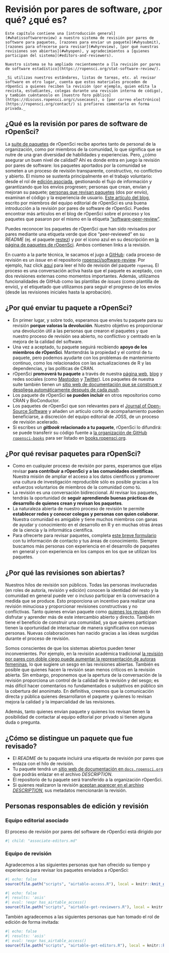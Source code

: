 # Revisión por pares de software, ¿por qué? ¿qué es?  {#softwarereviewintro}

```block
Este capítulo contiene una [introducción general](#whatissoftwarereview) a nuestro sistema de revisión por pares de software para paquetes, [razones para enviar un paquete](#whysubmit), [razones para ofrecerse para revisar](#whyreview), [por qué nuestras revisiones son abiertas](#whyopen), y agradecimientos a [quienes participan del sistema](#editors-and-reviewers).

Nuestro sistema se ha ampliado recientemente a [la revisión por pares de software estadístico](https://ropensci.org/stat-software-review/).

_Si utilizas nuestros estándares, listas de tareas, etc. al revisar software en otro lugar, cuenta que estos materiales proceden de rOpenSci a quienes reciben la revisión (por ejemplo, quien edita la revista, estudiantes, colegas durante una revisión interna de código), y también cuéntanoslo en [nuestro foro público](https://discuss.ropensci.org/c/usecases), o [por correo electrónico](https://ropensci.org/contact/) si prefieres comentarlo en forma privada._ 
```

## ¿Qué es la revisión por pares de software de rOpenSci?  {#whatissoftwarereview}

La [suite de paquetes](https://ropensci.org/packages/) de rOpenSci recibe aportes tanto de personal de la organización, como por miembros de la comunidad, lo que significa que se nutre de una gran diversidad de habilidades y experiencias.
Pero, ¿cómo asegurar un buen nivel de calidad?
Ahí es donde entra en juego la revisión por pares de software: los paquetes aportados por la comunidad se someten a un proceso de revisión transparente, constructivo, no conflictivo y abierto.
El mismo se sustenta principalmente en el trabajo voluntario: desde el rol de [edición asociada](#associateditors), gestionando el flujo de información y garantizando que los envíos progresen; personas que crean, envían y mejoran su paquete; [personas que revisan paquetes](#reviewers) (dos por envío), examinan el código y la experiencia de usuario.
[Este artículo del blog](https://www.numfocus.org/blog/how-ropensci-uses-code-review-to-promote-reproducible-science/), escrito por miembros del equipo editorial de rOpenSci es una buena introducción a la revisión por pares de software de rOpenSci.
Puedes encontrar más artículos en el blog de rOpenSci sobre el proceso y los paquetes que pasaron por el mismo en la etiqueta ["software-peer-review"](https://ropensci.org/tags/software-peer-review/).

Puedes reconocer los paquetes de rOpenSci que han sido revisados por pares mediante una etiqueta verde que dice "peer-reviewed" en su *README* (ej. el paquete [restez](https://github.com/ropensci/restez#locally-query-genbank-)) y por el icono azul en su descripción en [la página de paquetes de rOpenSci](https://ropensci.org/packages/).
Ambos contienen links a la revisión.

En cuanto a la parte técnica, le sacamos el jugo a [GitHub](https://github.com/): cada proceso de revisión es un *issue* en el repositorio [ropensci/software-review](https://github.com/ropensci/software-review/).
Por ejemplo, haz click [aquí](https://github.com/ropensci/software-review/issues/24) para leer el hilo de revisión del paquete `ropenaq`.
El proceso es una conversación activa hasta que el paquete es aceptado, con dos revisiones externas como momentos importantes.
Además, utilizamos funcionalidades de GitHub como las plantillas de *issues* (como plantilla de envío), y el etiquetado que utilizamos para seguir el progreso de los envíos (desde las revisiones iniciales hasta la aprobación).

## ¿Por qué enviar tu paquete a rOpenSci?  {#whysubmit}

- En primer lugar, y sobre todo, esperamos que envíes tu paquete para su revisión **porque valoras la devolución**. Nuestro objetivo es proporcionar una devolución útil a las personas que crearon el paquetes y que nuestro proceso de revisión sea abierto, no conflictivo y centrado en la mejora de la calidad del software.
- Una vez a aceptado, tu paquete seguirá recibiendo **apoyo de los miembros de rOpenSci**. Mantendrás la propiedad y el control de tu paquete, pero podemos ayudarte con los problemas de mantenimiento continuo, como los relacionados con las actualizaciones de R y las dependencias, y las políticas de CRAN.
- rOpenSci **promoverá tu paquete** a través de nuestra [página web](https://ropensci.org/packages/), [blog](https://ropensci.org/blog/) y redes sociales (como [Mastodon](https://fosstodon.org/@ropensci) y [Twitter](https://twitter.com/ropensci)). Los paquetes de nuestra suite también tienen un [sitio web de documentación que se construye y despliega automáticamente después de cada *push*](#docsropensci).
- Los paquete de rOpenSci **se pueden incluir** en otros repositorios como CRAN y BioConductor.
- Los paquetes de rOpenSci que son relevantes para el [Journal of Open-Source Software](https://joss.theoj.org/) y añaden un artículo corto de acompañamiento pueden beneficiarse, a discreción del equipo editorial de JOSS, de un proceso de revisión acelerado.
- Si escribes un ***gitbook* relacionado a tu paquete**, rOpenSci lo difundirá: se puede transferir su código fuente a [la organización de GitHub `ropensci-books`](https://github.com/ropensci-books) para ser listado en [books.ropensci.org](https://books.ropensci.org/).

## ¿Por qué revisar paquetes para rOpenSci?  {#whyreview}

- Como en cualquier proceso de revisión por pares, esperamos que elijas revisar **para contribuir a rOpenSci y a las comunidades científicas**. Nuestra misión de ampliar el acceso a los datos científicos y promover una cultura de investigación reproducible sólo es posible gracias a los esfuerzos voluntarios de miembros de la comunidad como tú.
- La revisión es una conversación bidireccional. Al revisar los paquetes, tendrás la oportunidad de **seguir aprendiendo buenas prácticas de desarrollo de quienes crean y revisan los paquetes**.
- La naturaleza abierta de nuestro proceso de revisión te permite **establecer redes y conocer colegas y personas con quien colaborar**. Nuestra comunidad es amigable y tiene muchos miembros con ganas de ayudar y conocimiento en el desarrollo en R y en muchas otras áreas de la ciencia y la informática científica.
- Para ofrecerte para revisar paquetes, completa [este breve formulario](https://airtable.com/shrnfDI2S9uuyxtDw) con tu información de contacto y tus áreas de conocimiento. Siempre buscamos más personas con experiencia en el desarrollo de paquetes en general y con experiencia en los campos en los que se utilizan los paquetes.

## ¿Por qué las revisiones son abiertas?  {#whyopen}

Nuestros hilos de revisión son públicos.
Todas las personas involucradas (en roles de autoría, revisión y edición) conocen la identidad del resto y la comunidad en general puede ver o incluso participar en la conversación a medida que se produce.
Esto proporciona un incentivo para realizar una revisión minuciosa y proporcionar revisiones constructivas y no conflictivas.
Tanto quienes envían paquete como [quienes los revisan](https://ropensci.org/tags/reviewer/) dicen disfrutar y aprender más de este intercambio abierto y directo.
También tiene el beneficio de construir una comunidad, ya que quienes participan tienen la oportunidad de interactuar de manera significativa con nuevas personas.
Nuevas colaboraciones han nacido gracias a las ideas surgidas durante el proceso de revisión.

Somos conscientes de que los sistemas abiertos pueden tener inconvenientes.
Por ejemplo, en la revisión académica tradicional [la revisión por pares con doble ciego puede aumentar la representación de autoras femeninas](https://www.sciencedirect.com/science/article/pii/S0169534707002704), lo que sugiere un sesgo en las revisiones abiertas.
También es posible que quienes hacen la revisión sean menos críticos en la revisión abierta.
Sin embargo, proponemos que la apertura de la conversación de la revisión proporciona un control de la calidad de la revisión y del sesgo; es más difícil hacer comentarios no fundamentados o subjetivos en público sin la cobertura del anonimato.
En definitiva, creemos que la comunicación directa y pública quienes desarrollaron el paquete y quienes lo revisan mejora la calidad y la imparcialidad de las revisiones.

Además, tanto quienes envían paquete y quienes los revisan tienen la posibilidad de contactar al equipo editorial por privado si tienen alguna duda o pregunta.

## ¿Cómo se distingue un paquete que fue revisado? {#how-will-users-know-a-package-has-been-reviewed}

- El *README* de tu paquete incluirá una etiqueta de revisión por pares que enlaza con el hilo de revisión.
- Tu paquete tendrá un [sitio web de documentación en `docs.ropensci.org`](#rodocsci) que podrás enlazar en el archivo *DESCRIPTION*.
- El repositorio de tu paquete será transferido a la organización rOpenSci.
- Si quienes realizaron la revisión [aceptan aparecer en el archivo *DESCRIPTION*](#authorship), sus metadatos mencionarán la revisión.

## Personas responsables de edición y revisión   {#editors-and-reviewers}

### Equipo editorial asociado  {#associateditors}

El proceso de revisión por pares del software de rOpenSci está dirigido por

```r
#| child: "associate-editors.md"
```

### Equipo de revisión {#reviewers}

Agradecemos a las siguientes personas que han ofrecido su tiempo y experiencia para revisar los paquetes enviados a rOpenSci:

```r
#| echo: false
source(file.path("scripts", "airtable-access.R"), local = knitr::knit_global())
```

```r
#| echo: false
#| results: 'asis'
#| eval: !expr has_airtable_access()
source(file.path("scripts", "airtable-get-reviewers.R"), local = knitr::knit_global())
```

También agradecemos a las siguientes personas que han tomado el rol de edición de forma invitada:

```r
#| echo: false
#| results: 'asis'
#| eval: !expr has_airtable_access()
source(file.path("scripts", "airtable-get-editors.R"), local = knitr::knit_global())

```


